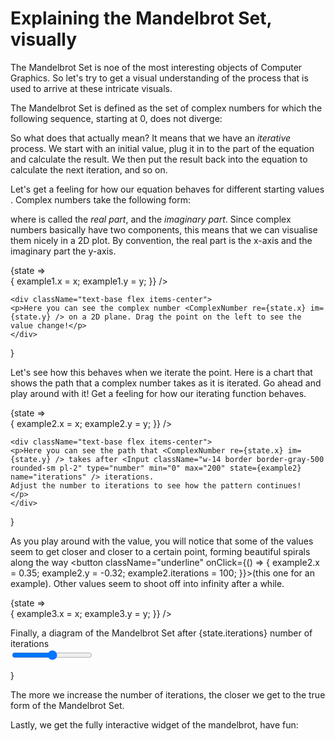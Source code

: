 

# Explaining the Mandelbrot Set, visually

The Mandelbrot Set is noe of the most interesting objects of Computer Graphics.
So let's try to get a visual understanding of the process that is used to arrive at these intricate visuals.

The Mandelbrot Set is defined as the set of complex numbers <InlineMath math="c" /> for which the following sequence, starting at 0, does not diverge: 

<div>
<BlockMath math={`z_{n+1}=z_{n}^{2}+c`} />
</div>

So what does that actually mean? It means that we have an _iterative_ process. We start with an initial value, plug it in to the <InlineMath math="z_{n}" /> part of the equation and calculate the result. We then put the result back into the equation to calculate the next iteration, and so on.

Let's get a feeling for how our equation behaves for different starting values <InlineMath math="c" />. Complex numbers take the following form:

<div>
<BlockMath math="a+ib" />
</div>

where <InlineMath math="a" /> is called the *real part*, and <InlineMath math="b" /> the *imaginary part*. Since complex numbers basically have two components, this means that we can visualise them nicely in a 2D plot. By convention, the real part is the x-axis and the imaginary part the y-axis.


<Observe state={example1}>
{state => <div className="flex gap-10">
	<Complex2D
		{...state}
		onChange={({ x, y }) => {
			example1.x = x;
			example1.y = y;
		}}
	/>

	<div className="text-base flex items-center">
	<p>Here you can see the complex number <ComplexNumber re={state.x} im={state.y} /> on a 2D plane. Drag the point on the left to see the value change!</p>
	</div>
</div>}
</Observe>


Let's see how this behaves when we iterate the point. Here is a chart that shows the path that a complex number takes as it is iterated. Go ahead and play around with it! Get a feeling for how our iterating function behaves.

<Observe state={example2}>
{state => <div className="flex gap-10">
	<Iterate2D {...state}
			onChange={({ x, y }) => {
				example2.x = x;
				example2.y = y;
			}}
	 />
	
	<div className="text-base flex items-center">
	<p>Here you can see the path that <ComplexNumber re={state.x} im={state.y} /> takes after <Input className="w-14 border border-gray-500 rounded-sm pl-2" type="number" min="0" max="200" state={example2} name="iterations" /> iterations.
	Adjust the number to iterations to see how the pattern continues!
	</p>
	</div>
</div>}
</Observe>

As you play around with the value, you will notice that some of the values seem to get closer and closer to a certain point, forming beautiful spirals along the way <button className="underline" onClick={() => {
	example2.x = 0.35;
	example2.y = -0.32;
	example2.iterations = 100;
}}>(this one for an example)</button>.
Other values seem to shoot off into infinity after a while.


<Observe state={example3}>
{state => <div className="flex gap-10">
	<div className="grid">
		<Mandelbrot iterations={example3.iterations} className="col-span-full row-span-full" />
		<Iterate2D {...state} lineColor="#999" lineWidth={2} className="col-span-full row-span-full"
				onChange={({ x, y }) => {
					example3.x = x;
					example3.y = y;
				}}
		 />
	</div>
	<div className="text-base flex items-center">
	<p>Finally, a diagram of the Mandelbrot Set after {state.iterations} number of iterations<br/>
		<Input type="range" min="1" max="100" state={example3} name="iterations" /> 
	</p>
	</div>
</div>}
</Observe>

The more we increase the number of iterations, the closer we get to the true form of the Mandelbrot Set.

Lastly, we get the fully interactive widget of the mandelbrot, have fun:

<MandelbrotInteractive />